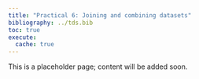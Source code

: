 ```yaml
---
title: "Practical 6: Joining and combining datasets"
bibliography: ../tds.bib
toc: true
execute: 
  cache: true
---
```

This is a placeholder page; content will be added soon.
